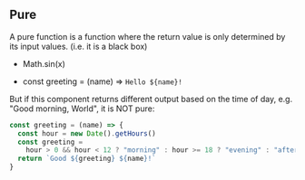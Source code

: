 ## Pure

A pure function is a function where the return value is only determined
by its input values. (i.e. it is a black box)

- Math.sin(x)

- const greeting = (name) => `Hello ${name}!`

But if this component returns different output based on the time of day,
e.g. "Good morning, World", it is NOT pure:

```js
const greeting = (name) => {
  const hour = new Date().getHours()
  const greeting =
    hour > 0 && hour < 12 ? "morning" : hour >= 18 ? "evening" : "afternoon"
  return `Good ${greeting} ${name}!`
}
```

